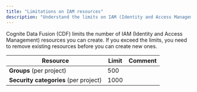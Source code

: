 ```yaml
---
title: "Limitations on IAM resources"
description: "Understand the limits on IAM (Identity and Access Management) resources in Cognite Data Fusion (CDF), including groups and security categories per project."
---
```


Cognite Data Fusion (CDF) limits the number of IAM (Identity and Access Management) resources you can create. If you exceed the limits, you need to remove existing resources before you can create new ones.

| Resource                                     | Limit | Comment                                                            |
| -------------------------------------------- | ----- | ------------------------------------------------------------------ |
| **Groups** (per project)                     | 500   |                                                                    |
| **Security categories** (per project)        | 1000  |                                                                    |

